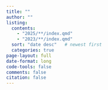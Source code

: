 ```yaml
---
title: ""
author: ""
listing:
  contents: 
    - "2025/**/index.qmd"
    - "2023/**/index.qmd"
  sort: "date desc"   # newest first
  categories: true
page-layout: full
date-format: long
code-tools: false
comments: false
citation: false
---
```


